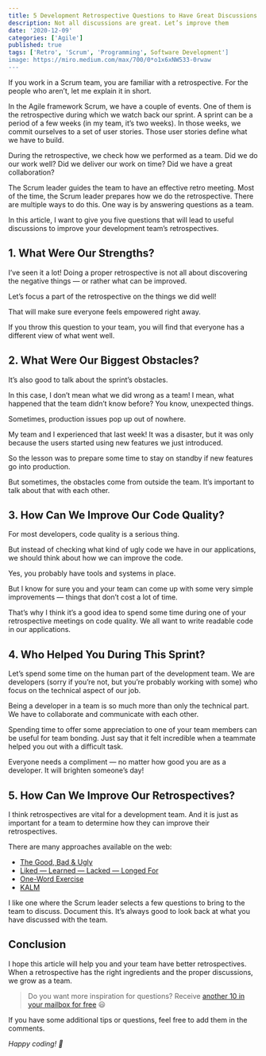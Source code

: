 ```yaml
---
title: 5 Development Retrospective Questions to Have Great Discussions
description: Not all discussions are great. Let’s improve them
date: '2020-12-09'
categories: ['Agile']
published: true
tags: ['Retro', 'Scrum', 'Programming', Software Development']
image: https://miro.medium.com/max/700/0*o1x6xNW533-0rwaw
---
```


If you work in a Scrum team, you are familiar with a retrospective. For the people who aren’t, let me explain it in short.

In the Agile framework Scrum, we have a couple of events. One of them is the retrospective during which we watch back our sprint. A sprint can be a period of a few weeks (in my team, it’s two weeks). In those weeks, we commit ourselves to a set of user stories. Those user stories define what we have to build.

During the retrospective, we check how we performed as a team. Did we do our work well? Did we deliver our work on time? Did we have a great collaboration?

The Scrum leader guides the team to have an effective retro meeting. Most of the time, the Scrum leader prepares how we do the retrospective. There are multiple ways to do this. One way is by answering questions as a team.

In this article, I want to give you five questions that will lead to useful discussions to improve your development team’s retrospectives.

## 1. What Were Our Strengths?

I’ve seen it a lot! Doing a proper retrospective is not all about discovering the negative things — or rather what can be improved.

Let’s focus a part of the retrospective on the things we did well!

That will make sure everyone feels empowered right away.

If you throw this question to your team, you will find that everyone has a different view of what went well.

## 2. What Were Our Biggest Obstacles?

It’s also good to talk about the sprint’s obstacles.

In this case, I don’t mean what we did wrong as a team! I mean, what happened that the team didn’t know before? You know, unexpected things.

Sometimes, production issues pop up out of nowhere.

My team and I experienced that last week! It was a disaster, but it was only because the users started using new features we just introduced.

So the lesson was to prepare some time to stay on standby if new features go into production.

But sometimes, the obstacles come from outside the team. It’s important to talk about that with each other.

## 3. How Can We Improve Our Code Quality?

For most developers, code quality is a serious thing.

But instead of checking what kind of ugly code we have in our applications, we should think about how we can improve the code.

Yes, you probably have tools and systems in place.

But I know for sure you and your team can come up with some very simple improvements — things that don’t cost a lot of time.

That’s why I think it’s a good idea to spend some time during one of your retrospective meetings on code quality. We all want to write readable code in our applications.

## 4. Who Helped You During This Sprint?

Let’s spend some time on the human part of the development team. We are developers (sorry if you’re not, but you’re probably working with some) who focus on the technical aspect of our job.

Being a developer in a team is so much more than only the technical part. We have to collaborate and communicate with each other.

Spending time to offer some appreciation to one of your team members can be useful for team bonding. Just say that it felt incredible when a teammate helped you out with a difficult task.

Everyone needs a compliment — no matter how good you are as a developer. It will brighten someone’s day!

## 5. How Can We Improve Our Retrospectives?

I think retrospectives are vital for a development team. And it is just as important for a team to determine how they can improve their retrospectives.

There are many approaches available on the web:

- [The Good, Bad & Ugly](https://www.funretrospectives.com/the-good-the-bad-and-the-ugly/)
- [Liked — Learned — Lacked — Longed For](https://www.funretrospectives.com/the-4-ls-liked-learned-lacked-longed-for/)
- [One-Word Exercise](https://www.benlinders.com/2013/feelings-matter-in-agile-retrospectives/)
- [KALM](https://www.funretrospectives.com/kalm-keep-add-more-less/)

I like one where the Scrum leader selects a few questions to bring to the team to discuss. Document this. It’s always good to look back at what you have discussed with the team.

## Conclusion

I hope this article will help you and your team have better retrospectives. When a retrospective has the right ingredients and the proper discussions, we grow as a team.

> Do you want more inspiration for questions? Receive [another 10 in your mailbox for free](https://mailchi.mp/3dee30d99133/shake-up-retrospective) 😃

If you have some additional tips or questions, feel free to add them in the comments.

_Happy coding! 🚀_